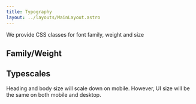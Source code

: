 ```yaml
---
title: Typography
layout: ../layouts/MainLayout.astro
---
```


We provide CSS classes for font family, weight and size

## Family/Weight

<FamilyTable client:idle />

## Typescales

Heading and body size will scale down on mobile. However, UI size will be the same on both mobile and desktop.

<TypeScales client:idle />
